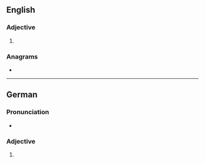 ==English==

===Adjective===
{{head|en|comparative adjective}}

# {{en-comparative of|arid}}

===Anagrams===
* {{anagrams|en|a=adeirr|arride|raider}}

----

==German==

===Pronunciation===
* {{audio|de|De-arider.ogg|Audio}}

===Adjective===
{{head|de|adjective form}}

# {{comparative of|de|arid}}
